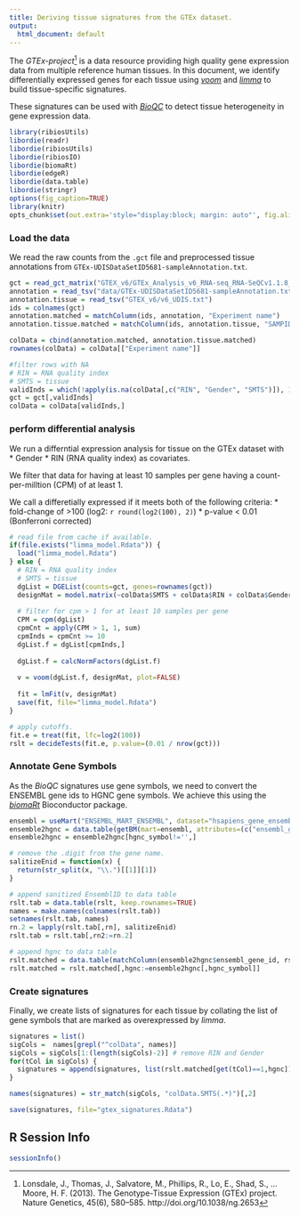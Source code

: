 ```yaml
---
title: Deriving tissue signatures from the GTEx dataset. 
output:
  html_document: default 
---
```


The *GTEx-project*[^1] is a data resource providing high quality gene expression data from multiple reference human tissues. In this document, we identify differentially expressed genes for each tissue using [*voom*](http://bioconductor.org/packages/release/bioc/html/limma.html) and 
[*limma*](http://bioconductor.org/packages/release/bioc/html/limma.html) to build tissue-specific signatures. 

These signatures can be used with [*BioQC*](https://accio.github.io/BioQC/) to detect tissue heterogeneity in gene expression data. 

[^1]: Lonsdale, J., Thomas, J., Salvatore, M., Phillips, R., Lo, E., Shad, S., … Moore, H. F. (2013). The Genotype-Tissue Expression (GTEx) project. Nature Genetics, 45(6), 580–585. http://doi.org/10.1038/ng.2653

```r
library(ribiosUtils)
libordie(readr)
libordie(ribiosUtils)
libordie(ribiosIO)
libordie(biomaRt)
libordie(edgeR)
libordie(data.table)
libordie(stringr)
options(fig_caption=TRUE)
library(knitr)
opts_chunk$set(out.extra='style="display:block; margin: auto"', fig.align="center") 
```

### Load the data
We read the raw counts from the `.gct` file and preprocessed tissue annotations from `GTEx-UDISDataSetID5681-sampleAnnotation.txt`. 
```r
gct = read_gct_matrix("GTEX_v6/GTEx_Analysis_v6_RNA-seq_RNA-SeQCv1.1.8_gene_reads.gct")
annotation = read_tsv("data/GTEx-UDISDataSetID5681-sampleAnnotation.txt")
annotation.tissue = read_tsv("GTEX_v6/v6_UDIS.txt")
ids = colnames(gct)
annotation.matched = matchColumn(ids, annotation, "Experiment name")
annotation.tissue.matched = matchColumn(ids, annotation.tissue, "SAMPID")

colData = cbind(annotation.matched, annotation.tissue.matched)
rownames(colData) = colData[["Experiment name"]]

#filter rows with NA
# RIN = RNA quality index
# SMTS = tissue
validInds = which(!apply(is.na(colData[,c("RIN", "Gender", "SMTS")]), 1, sum) >= 1)
gct = gct[,validInds]
colData = colData[validInds,]
```

### perform differential analysis
We run a differntial expression analysis for tissue on the GTEx dataset with 
* Gender 
* RIN (RNA quality index)
as covariates. 

We filter that data for having at least 10 samples per gene having a count-per-milltion (CPM) of at least 1. 

We call a differetially expressed if it meets both of the following criteria: 
* fold-change of >100 (log2: `r round(log2(100), 2)`)
* p-value < 0.01 (Bonferroni corrected)
```r
# read file from cache if available. 
if(file.exists("limma_model.Rdata")) {
  load("limma_model.Rdata")
} else {
  # RIN = RNA quality index
  # SMTS = tissue
  dgList = DGEList(counts=gct, genes=rownames(gct))
  designMat = model.matrix(~colData$SMTS + colData$RIN + colData$Gender)
  
  # filter for cpm > 1 for at least 10 samples per gene
  CPM = cpm(dgList)
  cpmCnt = apply(CPM > 1, 1, sum)
  cpmInds = cpmCnt >= 10
  dgList.f = dgList[cpmInds,]
  
  dgList.f = calcNormFactors(dgList.f)
  
  v = voom(dgList.f, designMat, plot=FALSE)
  
  fit = lmFit(v, designMat)
  save(fit, file="limma_model.Rdata")
}

# apply cutoffs. 
fit.e = treat(fit, lfc=log2(100))
rslt = decideTests(fit.e, p.value=(0.01 / nrow(gct)))
```


### Annotate Gene Symbols
As the *BioQC* signatures use gene symbols, we need to convert the ENSEMBL gene ids to HGNC gene symbols. 
We achieve this using the [*biomaRt*](https://bioconductor.org/packages/release/bioc/html/biomaRt.html) Bioconductor package. 

```r
ensembl = useMart("ENSEMBL_MART_ENSEMBL", dataset="hsapiens_gene_ensembl", host="www.ensembl.org")  
ensemble2hgnc = data.table(getBM(mart=ensembl, attributes=(c("ensembl_gene_id", "hgnc_symbol"))))
ensemble2hgnc = ensemble2hgnc[hgnc_symbol!='',]

# remove the .digit from the gene name. 
salitizeEnid = function(x) { 
  return(str_split(x, "\\.")[[1]][1])
}

# append sanitized EnsemblID to data table 
rslt.tab = data.table(rslt, keep.rownames=TRUE)
names = make.names(colnames(rslt.tab))
setnames(rslt.tab, names)
rn.2 = lapply(rslt.tab[,rn], salitizeEnid)
rslt.tab = rslt.tab[,rn2:=rn.2]

# append hgnc to data table 
rslt.matched = data.table(matchColumn(ensemble2hgnc$ensembl_gene_id, rslt.tab, 'rn2'))
rslt.matched = rslt.matched[,hgnc:=ensemble2hgnc[,hgnc_symbol]]
```

### Create signatures
Finally, we create lists of signatures for each tissue by collating the list of gene symbols that
are marked as overexpressed by *limma*. 
```r
signatures = list()
sigCols =  names[grepl("^colData", names)]
sigCols = sigCols[1:(length(sigCols)-2)] # remove RIN and Gender
for(tCol in sigCols) {
  signatures = append(signatures, list(rslt.matched[get(tCol)==1,hgnc]))
}

names(signatures) = str_match(sigCols, "colData.SMTS(.*)")[,2]

save(signatures, file="gtex_signatures.Rdata")
```

## R Session Info
```r
sessionInfo()
```


